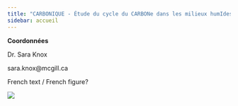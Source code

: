 ```yaml
---
title: "CARBONIQUE - Étude du cycle du CARBONe dans les milieux humIdes du QUÉbec"
sidebar: accueil
---
```


::: {.column-margin}
**Coordonnées**

Dr. Sara Knox

sara.knox@mcgill.ca

:::

French text / French figure?

![](./images/NECB.png){fig-align="center"}

<!--<form action="http://formspree.io/you@email.com">
<input type="email" name="_replyto">\
<textarea   name="body"></textarea>\
<input type="submit" value="Send">
</form>
-->
